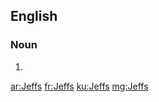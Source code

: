 ==English==

===Noun===
{{head|en|noun plural form}}

# {{plural of|Jeff|lang=en}}

[[ar:Jeffs]]
[[fr:Jeffs]]
[[ku:Jeffs]]
[[mg:Jeffs]]